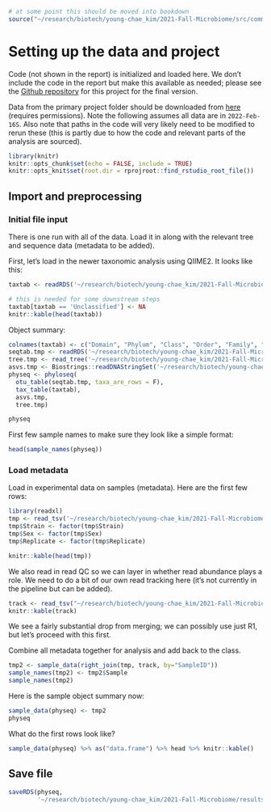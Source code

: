 ```r
# at some point this should be moved into bookdown
source("~/research/biotech/young-chae_kim/2021-Fall-Microbiome/src/common_code.R", local = knitr::knit_global())
```

# Setting up the data and project

Code (not shown in the report) is initialized and loaded here.  We don't include the code in the report but make this available as needed; please see the [Github repository](https://github.com/HPCBio/kim-16S-mouse-2022Feb) for this project for the final version.

Data from the primary project folder should be downloaded from [here](https://uofi.box.com/s/4p1tp8tn4o64s5j8ywf9ahi7t3s9qajo) (requires permissions). Note the following assumes all data are in `2022-Feb-16S`.  Also note that paths in the code will very likely need to be modified to rerun these (this is partly due to how the code and relevant parts of the analysis are sourced).

```r
library(knitr)
knitr::opts_chunk$set(echo = FALSE, include = TRUE)
knitr::opts_knit$set(root.dir = rprojroot::find_rstudio_root_file())
```

## Import and preprocessing

### Initial file input

There is one run with all of the data.  Load it in along with the relevant tree and sequence data (metadata to be added).

First, let's load in the newer taxonomic analysis using QIIME2.  It looks like this:

```r
taxtab <- readRDS('~/research/biotech/young-chae_kim/2021-Fall-Microbiome/results/TADA/R1/Phyloseq/tax_final.md5.R1.RDS')

# this is needed for some downstream steps
taxtab[taxtab == 'Unclassified'] <- NA
knitr::kable(head(taxtab))
```

Object summary:

```r
colnames(taxtab) <- c("Domain", "Phylum", "Class", "Order", "Family", "Genus", "Species")
seqtab.tmp <- readRDS('~/research/biotech/young-chae_kim/2021-Fall-Microbiome/results/TADA/R1/Phyloseq/seqtab_final.md5.R1.RDS')
tree.tmp <- read_tree('~/research/biotech/young-chae_kim/2021-Fall-Microbiome/results/TADA/R1/Plain/Trees/rooted.R1.newick')
asvs.tmp <- Biostrings::readDNAStringSet('~/research/biotech/young-chae_kim/2021-Fall-Microbiome/results/TADA/R1/Plain/Sequences/asvs.md5.nochim.R1.fna', format = 'fasta')
physeq <- phyloseq(
  otu_table(seqtab.tmp, taxa_are_rows = F),
  tax_table(taxtab),
  asvs.tmp,
  tree.tmp)

physeq
```

First few sample names to make sure they look like a simple format:

```r
head(sample_names(physeq))
```

### Load metadata

Load in experimental data on samples (metadata).  Here are the first few rows:

```r
library(readxl)
tmp <- read_tsv('~/research/biotech/young-chae_kim/2021-Fall-Microbiome/Metadata/Metadata.txt')
tmp$Strain <- factor(tmp$Strain)
tmp$Sex <- factor(tmp$Sex)
tmp$Replicate <- factor(tmp$Replicate)

knitr::kable(head(tmp))
```

We also read in read QC so we can layer in whether read abundance plays a role.  We need to do a bit of our own read tracking here (it's not currently in the pipeline but can be added).

```r
track <- read_tsv("~/research/biotech/young-chae_kim/2021-Fall-Microbiome/results/TADA/Plain/QC/all.readtracking.R1.txt")
knitr::kable(track)
```

We see a fairly substantial drop from merging; we can possibly use just R1, but let's proceed with this first.

Combine all metadata together for analysis and add back to the class.

```r
tmp2 <- sample_data(right_join(tmp, track, by="SampleID"))
sample_names(tmp2) <- tmp2$Sample
sample_names(tmp2)
```

Here is the sample object summary now:

```r
sample_data(physeq) <- tmp2
physeq
```

What do the first rows look like?

```r
sample_data(physeq) %>% as("data.frame") %>% head %>% knitr::kable()
```

## Save file

```r
saveRDS(physeq, 
        '~/research/biotech/young-chae_kim/2021-Fall-Microbiome/results/physeq.raw.RDS')
```

